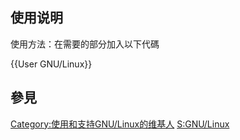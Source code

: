 {{Userbox
  |border-c = #000000
  |border-s = 1
  |id-c     = #FFFFFF
  |info-s   = 9
  |info-c   = #FFFFFF
  |id       = [[File:GNU_Tux_Revolution_-_white_background_-1280x1024.png|45px]]
  |info     = 这个用户是'''[[GNU/Linux|GNU/Linux]]'''的使用者和支持者。
}}<includeonly>[[Category:使用和支持GNU/Linux的维基人]]</includeonly>

<noinclude>


== 使用说明 ==
使用方法：在需要的部分加入以下代碼

<nowiki>{{User GNU/Linux}}</nowiki>

== 參見 ==
[[Category:软件用户框模板|S:GNU/Linux]]

</noinclude>